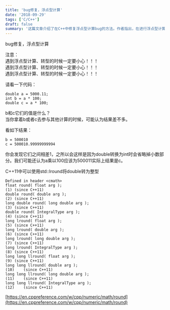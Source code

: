 ```yaml
---
title: 'bug修复，浮点型计算'
date: '2018-09-29'
tags: ['C/C++']
draft: false
summary: '这篇文章介绍了在C++中修复浮点型计算bug的方法。作者指出，在进行浮点型计算和类型转换时需要特别小心，因为浮点型转换为整型时会省略小数部分。作者还介绍了C++11中可以使用`std::lround`函数将浮点型转换为整型，以避免这种错误。'
---
```


bug修复，浮点型计算

注意：  
遇到浮点型计算、转型的时候一定要小心！！！  
遇到浮点型计算、转型的时候一定要小心！！！  
遇到浮点型计算、转型的时候一定要小心！！！  

请看一下代码：
```
double a = 5000.11;
int b = a * 100;
double c = a * 100;
```
b和c它们的值是什么？  
当你拿着b或者c去参与其他计算的时候，可能认为结果差不多。  

看如下结果：
```
b = 500010
c = 500010.99999999994
```
你会发现它们之间相差1，之所以会这样是因为double转换为int时会省略掉小数部分。我们可能还认为a乘以100应该为500011实际上结果是c。

C++11中可以使用std::lround将double转为整型
```
Defined in header <cmath>
float round( float arg );
(1)	(since C++11)
double round( double arg );
(2)	(since C++11)
long double round( long double arg );
(3)	(since C++11)
double round( IntegralType arg );
(4)	(since C++11)
long lround( float arg );
(5)	(since C++11)
long lround( double arg );
(6)	(since C++11)
long lround( long double arg );
(7)	(since C++11)
long lround( IntegralType arg );
(8)	(since C++11)
long long llround( float arg );
(9)	(since C++11)
long long llround( double arg );
(10)	(since C++11)
long long llround( long double arg );
(11)	(since C++11)
long long llround( IntegralType arg );
(12)	(since C++11)
```
[https://en.cppreference.com/w/cpp/numeric/math/round](https://en.cppreference.com/w/cpp/numeric/math/round)